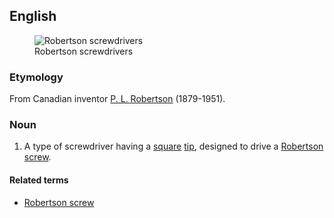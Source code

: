 ==English==
{{wikipedia}}
[[Image:Robertson_screwdrivers.jpg|thumb|Robertson screwdrivers]]

===Etymology===
From Canadian inventor [[w:P._L._Robertson|P. L. Robertson]] (1879-1951).

===Noun===
{{en-noun|head=[[Robertson]] [[screwdriver]]}}

# {{context|chiefly|Canada|lang=en}} A type of screwdriver having a [[square]] [[tip]], designed to drive a [[Robertson screw]].

====Related terms====
* [[Robertson screw]]